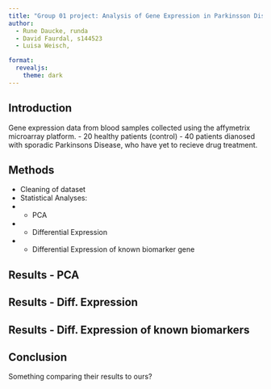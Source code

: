 ```yaml
---
title: "Group 01 project: Analysis of Gene Expression in Parkinsson Disease"
author: 
  - Rune Daucke, runda
  - David Faurdal, s144523
  - Luisa Weisch,

format:
  revealjs:
    theme: dark
---
```


## Introduction <!-- David -->

Gene expression data from blood samples collected using the affymetrix microarray platform. - 20 healthy patients (control) - 40 patients dianosed with sporadic Parkinsons Disease, who have yet to recieve drug treatment.

## Methods <!-- Luisa -->

-   Cleaning of dataset
-   Statistical Analyses:
-   
    -   PCA
-   
    -   Differential Expression
-   
    -   Differential Expression of known biomarker gene

## Results - PCA <!-- Rune -->

## Results - Diff. Expression <!-- David -->

## Results - Diff. Expression of known biomarkers <!-- Luisa -->

## Conclusion <!-- Rune --> 

Something comparing their results to ours?
